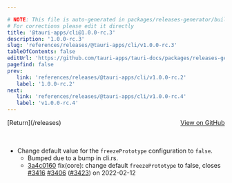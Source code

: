 ```yaml
---

# NOTE: This file is auto-generated in packages/releases-generator/build.ts
# For corrections please edit it directly
title: '@tauri-apps/cli@1.0.0-rc.3'
description: '1.0.0-rc.3'
slug: 'references/releases/@tauri-apps/cli/v1.0.0-rc.3'
tableOfContents: false
editUrl: 'https://github.com/tauri-apps/tauri-docs/packages/releases-generator/build.ts'
pagefind: false
prev:
   link: 'references/releases/@tauri-apps/cli/v1.0.0-rc.2'
   label: '1.0.0-rc.2'
next:
   link: 'references/releases/@tauri-apps/cli/v1.0.0-rc.4'
   label: 'v1.0.0-rc.4'
---
```


<div style="margin-bottom:3rem; display: flex; justify-content: space-between; align-items: center"><span>[Return](/releases)</span><span><a href="https://github.com/tauri-apps/tauri/releases/tag/@tauri-apps/cli-v1.0.0-rc.3">View on GitHub</a></span></div>

- Change default value for the `freezePrototype` configuration to `false`.
  - Bumped due to a bump in cli.rs.
  - [3a4c0160](https://www.github.com/tauri-apps/tauri/commit/3a4c01606184be762adee055ddac803de0d28527) fix(core): change default `freezePrototype` to false, closes [#3416](https://www.github.com/tauri-apps/tauri/pull/3416) [#3406](https://www.github.com/tauri-apps/tauri/pull/3406) ([#3423](https://www.github.com/tauri-apps/tauri/pull/3423)) on 2022-02-12

